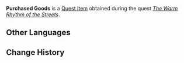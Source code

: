 {{Item Infobox
|title        = Purchased Goods
|id           = 120043
|image        = Item Purchased Goods Version 1.png
|type         = Quest Items
|description  = Items that Nilou bought for the Zubayr Theater. Apart from materials for making performance props, there are other items here that either fall under daily use or celebratory purposes. It would be too much of a burden for one person to move this stuff themselves, but an experienced adventurer would probably know how to handle that...
|source1      = [[The Warm Rhythm of the Streets]]
}}
'''Purchased Goods''' is a [[Quest Item]] obtained during the quest ''[[The Warm Rhythm of the Streets]]''.

==Other Languages==
{{Other Languages
|default_hidden = 1
|en      = Purchased Goods
|zhs     = 采购物资
|zhs_rm  = Cǎigòu Wùzī
|zht     = 採購物資
|zht_rm  = Cǎigòu Wùzī
|ja      = 仕入れた物資
|ja_rm   = Shiireta Busshi
|ko      = 구매 물자
|ko_rm   = Gumae Mulja
|es      = Materiales comprados
|fr      = Matériaux achetés
|ru      = Купленные товары
|th      = สินค้าที่ซื้อมา
|th_rm   = 
|vi      = Vật Tư Mua Sắm
|de      = Gekaufte Materialien
|id      = Barang Belanjaan
|pt      = Mercadorias Compradas
|tr      = Satın Alınan Mallar
|it      = Beni acquistati
}}

==Change History==
{{Change History|3.1}}